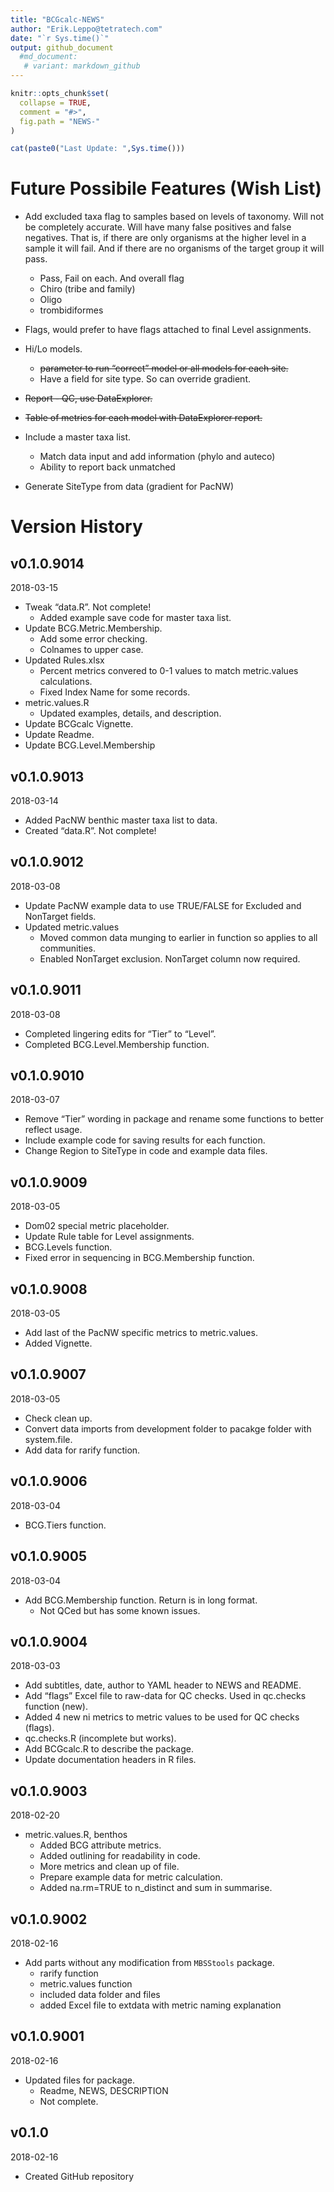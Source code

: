 ```yaml
---
title: "BCGcalc-NEWS"
author: "Erik.Leppo@tetratech.com"
date: "`r Sys.time()`"
output: github_document
  #md_document:
   # variant: markdown_github
---
```


<!-- NEWS.md is generated from NEWS.Rmd. Please edit that file -->

```r
knitr::opts_chunk$set(
  collapse = TRUE,
  comment = "#>",
  fig.path = "NEWS-"
)
```

```r
cat(paste0("Last Update: ",Sys.time()))
```

# Future Possibile Features (Wish List)

* Add excluded taxa flag to samples based on levels of taxonomy.  Will not be completely accurate.  Will have many false positives and false negatives.  That is, if there are only organisms at the higher level in a sample it will fail.  And if there are no organisms of the target group it will pass.
    + Pass, Fail on each. And overall flag
    + Chiro (tribe and family)
    + Oligo
    + trombidiformes
    
* Flags, would prefer to have flags attached to final Level assignments.

* Hi/Lo models.
    + ~~parameter to run "correct" model or all models for each site.~~
    + Have a field for site type.  So can override gradient.
    
* ~~Report - QC, use DataExplorer.~~

* ~~Table of metrics for each model with DataExplorer report.~~

* Include a master taxa list.
    + Match data input and add information (phylo and auteco)
    + Ability to report back unmatched
    
* Generate SiteType from data (gradient for PacNW)

# Version History

## v0.1.0.9014
2018-03-15

* Tweak "data.R".  Not complete!
    + Added example save code for master taxa list.
* Update BCG.Metric.Membership.
    + Add some error checking.
    + Colnames to upper case.
* Updated Rules.xlsx
    + Percent metrics convered to 0-1 values to match metric.values calculations.
    + Fixed Index Name for some records.
* metric.values.R
    + Updated examples, details, and description.
* Update BCGcalc Vignette.
* Update Readme.
* Update BCG.Level.Membership

## v0.1.0.9013
2018-03-14

* Added PacNW benthic master taxa list to data.
* Created "data.R".  Not complete!

## v0.1.0.9012
2018-03-08

* Update PacNW example data to use TRUE/FALSE for Excluded and NonTarget fields.
* Updated metric.values
    + Moved common data munging to earlier in function so applies to all communities.
    + Enabled NonTarget exclusion.  NonTarget column now required.

## v0.1.0.9011
2018-03-08

* Completed lingering edits for "Tier" to "Level".
* Completed BCG.Level.Membership function.

## v0.1.0.9010
2018-03-07

* Remove "Tier" wording in package and rename some functions to better reflect usage.
* Include example code for saving results for each function.
* Change Region to SiteType in code and example data files.

## v0.1.0.9009
2018-03-05

* Dom02 special metric placeholder.
* Update Rule table for Level assignments.
* BCG.Levels function.
* Fixed error in sequencing in BCG.Membership function.

## v0.1.0.9008
2018-03-05

* Add last of the PacNW specific metrics to metric.values.
* Added Vignette.

## v0.1.0.9007
2018-03-05

* Check clean up.
* Convert data imports from development folder to pacakge folder with system.file.
* Add data for rarify function.

## v0.1.0.9006
2018-03-04

* BCG.Tiers function.

## v0.1.0.9005
2018-03-04

* Add BCG.Membership function.  Return is in long format.
    + Not QCed but has some known issues.

## v0.1.0.9004
2018-03-03

* Add subtitles, date, author to YAML header to NEWS and README.
* Add "flags" Excel file to raw-data for QC checks.  Used in qc.checks function (new).
* Added 4 new ni metrics to metric values to be used for QC checks (flags).
* qc.checks.R (incomplete but works).
* Add BCGcalc.R to describe the package.
* Update documentation headers in R files.

## v0.1.0.9003
2018-02-20

* metric.values.R, benthos
    + Added BCG attribute metrics.
    + Added outlining for readability in code.
    + More metrics and clean up of file.
    + Prepare example data for metric calculation.
    + Added na.rm=TRUE to n\_distinct and sum in summarise.

## v0.1.0.9002
2018-02-16

* Add parts without any modification from `MBSStools` package.
    + rarify function
    + metric.values function
    + included data folder and files
    + added Excel file to extdata with metric naming explanation

## v0.1.0.9001
2018-02-16

* Updated files for package.
    + Readme, NEWS, DESCRIPTION
    + Not complete.

## v0.1.0
2018-02-16

* Created GitHub repository

